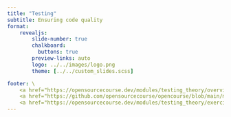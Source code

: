 ```yaml
---
title: "Testing"
subtitle: Ensuring code quality
format:
    revealjs:
        slide-number: true
        chalkboard:
          buttons: true
        preview-links: auto
        logo: ../../images/logo.png
        theme: [../../custom_slides.scss]

footer: \
    <a href="https://opensourcecourse.dev/modules/testing_theory/overview.html">overview</a> /\
    <a href="https://github.com/opensourcecourse/opencourse/blob/main/modules/testing_theory/slides.qmd">source</a> /\
    <a href="https://opensourcecourse.dev/modules/testing_theory/exercises.html">exercises</a>
---
```

